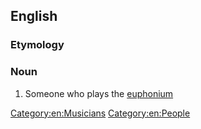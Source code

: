 ==English==

===Etymology===
{{suffix|en|euphonium|ist}}

===Noun===
{{en-noun}}

# Someone who plays the [[euphonium]]

[[Category:en:Musicians]]
[[Category:en:People]]